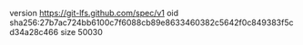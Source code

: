 version https://git-lfs.github.com/spec/v1
oid sha256:27b7ac724bb6100c7f6088cb89e8633460382c5642f0c849383f5cd34a28c466
size 50030
